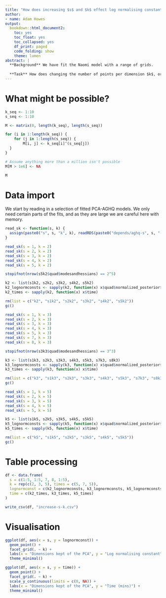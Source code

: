 ```yaml
---
title: "How does increasing $s$ and $k$ effect log normalising constant estimation"
author:
- name: Adam Howes
output:
  bookdown::html_document2:
    toc: yes
    toc_float: yes
    toc_collapsed: yes
    df_print: paged
    code_folding: show
    theme: lumen
abstract: |
  **Background** We have fit the Naomi model with a range of grids.
  
  **Task** How does changing the number of points per dimension $k$, or the number of dimensions of variation kept $s$ change the log normalising constant estimated?
---
```


# What might be possible?

```r
k_seq <- 1:10
s_seq <- 1:10

M <- matrix(0, length(k_seq), length(s_seq))

for (i in 1:length(k_seq)) {
	for (j in 1:length(s_seq)) {
		M[i, j] <- k_seq[i]^(s_seq[j])
  }
}

# Assume anything more than a million isn't possible
M[M > 1e6] <- NA

M
```

# Data import

We start by reading in a selection of fitted PCA-AGHQ models.
We only need certain parts of the fits, and as they are large we are careful here with memory.

```r
read_sk <- function(s, k) {
  assign(paste0("s", s, "k", k), readRDS(paste0("depends/aghq-s", s, "-k", k, ".rds"))[c("quad", "time")], envir = parent.frame())
}

read_sk(s = 1, k = 2)
read_sk(s = 2, k = 2)
read_sk(s = 3, k = 2)
read_sk(s = 4, k = 2)
read_sk(s = 5, k = 2)

stopifnot(nrow(s5k2$quad$modesandhessians) == 2^5)

k2 <- list(s1k2, s2k2, s3k2, s4k2, s5k2)
k2_lognormconsts <- sapply(k2, function(x) x$quad$normalized_posterior$lognormconst)
k2_times <- sapply(k2, function(x) x$time)

rm(list = c("k2", "s1k2", "s2k2", "s3k2", "s4k2", "s5k2"))
gc()

read_sk(s = 1, k = 3)
read_sk(s = 2, k = 3)
read_sk(s = 3, k = 3)
read_sk(s = 4, k = 3)
read_sk(s = 5, k = 3)
read_sk(s = 7, k = 3)
read_sk(s = 8, k = 3)

stopifnot(nrow(s3k3$quad$modesandhessians) == 3^3)

k3 <- list(s1k3, s2k3, s3k3, s4k3, s5k3, s7k3, s8k3)
k3_lognormconsts <- sapply(k3, function(x) x$quad$normalized_posterior$lognormconst)
k3_times <- sapply(k3, function(x) x$time)

rm(list = c("k3", "s1k3", "s2k3", "s3k3", "s4k3", "s5k3", "s7k3", "s8k3"))
gc()

read_sk(s = 1, k = 5)
read_sk(s = 2, k = 5)
read_sk(s = 3, k = 5)
read_sk(s = 4, k = 5)
read_sk(s = 5, k = 5)

k5 <- list(s1k5, s2k5, s3k5, s4k5, s5k5)
k5_lognormconsts <- sapply(k5, function(x) x$quad$normalized_posterior$lognormconst)
k5_times <- sapply(k5, function(x) x$time)

rm(list = c("k5", "s1k5", "s2k5", "s3k5", "s4k5", "s5k5"))
gc()
```

# Table processing

```r
df <- data.frame(
  s = c(1:5, 1:5, 7, 8, 1:5),
  k = rep(c(2, 3, 5), times = c(5, 7, 5)),
  lognormconst = c(k2_lognormconsts, k3_lognormconsts, k5_lognormconsts),
  time = c(k2_times, k3_times, k5_times)
)

write_csv(df, "increase-s-k.csv")
```

# Visualisation

```r
ggplot(df, aes(x = s, y = lognormconst)) +
  geom_point() +
  facet_grid(. ~ k) +
  labs(x = "Dimensions kept of the PCA", y = "Log normalising constant") +
  theme_minimal()
```


```r
ggplot(df, aes(x = s, y = time)) +
  geom_point() +
  facet_grid(. ~ k) +
  scale_y_continuous(limits = c(0, NA)) +
  labs(x = "Dimensions kept of the PCA", y = "Time (mins)") +
  theme_minimal()
```
